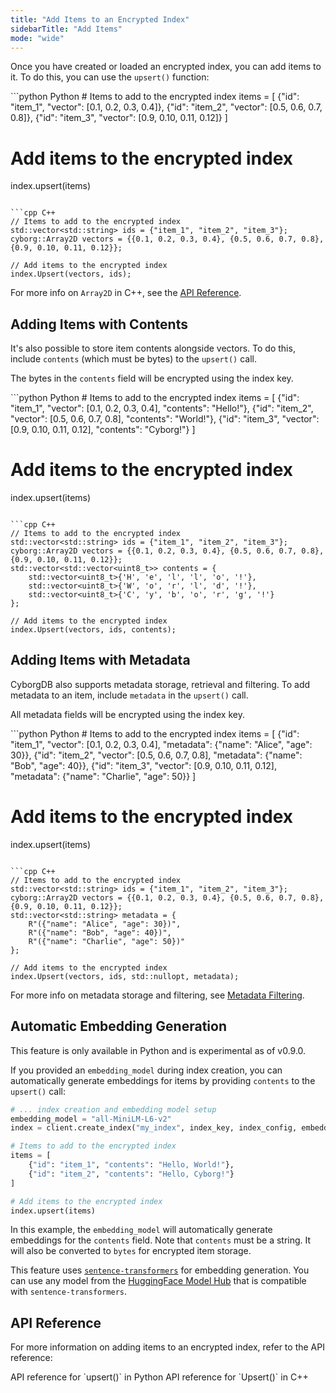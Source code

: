 ```yaml
---
title: "Add Items to an Encrypted Index"
sidebarTitle: "Add Items"
mode: "wide"
---
```


Once you have created or loaded an encrypted index, you can add items to it. To do this, you can use the `upsert()` function:

<CodeGroup>
```python Python
# Items to add to the encrypted index
items = [
    {"id": "item_1", "vector": [0.1, 0.2, 0.3, 0.4]},
    {"id": "item_2", "vector": [0.5, 0.6, 0.7, 0.8]},
    {"id": "item_3", "vector": [0.9, 0.10, 0.11, 0.12]}
]

# Add items to the encrypted index
index.upsert(items)
```

```cpp C++
// Items to add to the encrypted index
std::vector<std::string> ids = {"item_1", "item_2", "item_3"};
cyborg::Array2D vectors = {{0.1, 0.2, 0.3, 0.4}, {0.5, 0.6, 0.7, 0.8}, {0.9, 0.10, 0.11, 0.12}};

// Add items to the encrypted index
index.Upsert(vectors, ids);
```
</CodeGroup>

For more info on `Array2D` in C++, see the [API Reference](../../cpp/types#array2d).

## Adding Items with Contents

It's also possible to store item contents alongside vectors. To do this, include `contents` (which must be bytes) to the `upsert()` call. 

The bytes in the `contents` field will be encrypted using the index key.

<CodeGroup>
```python Python
# Items to add to the encrypted index
items = [
    {"id": "item_1", "vector": [0.1, 0.2, 0.3, 0.4], "contents": "Hello!"},
    {"id": "item_2", "vector": [0.5, 0.6, 0.7, 0.8], "contents": "World!"},
    {"id": "item_3", "vector": [0.9, 0.10, 0.11, 0.12], "contents": "Cyborg!"}
]

# Add items to the encrypted index
index.upsert(items)
```

```cpp C++
// Items to add to the encrypted index
std::vector<std::string> ids = {"item_1", "item_2", "item_3"};
cyborg::Array2D vectors = {{0.1, 0.2, 0.3, 0.4}, {0.5, 0.6, 0.7, 0.8}, {0.9, 0.10, 0.11, 0.12}};
std::vector<std::vector<uint8_t>> contents = {
    std::vector<uint8_t>{'H', 'e', 'l', 'l', 'o', '!'},
    std::vector<uint8_t>{'W', 'o', 'r', 'l', 'd', '!'},
    std::vector<uint8_t>{'C', 'y', 'b', 'o', 'r', 'g', '!'}
};

// Add items to the encrypted index
index.Upsert(vectors, ids, contents);
```
</CodeGroup>

## Adding Items with Metadata

CyborgDB also supports metadata storage, retrieval and filtering. To add metadata to an item, include `metadata` in the `upsert()` call.

All metadata fields will be encrypted using the index key.

<CodeGroup>
```python Python
# Items to add to the encrypted index
items = [
    {"id": "item_1", "vector": [0.1, 0.2, 0.3, 0.4], "metadata": {"name": "Alice", "age": 30}},
    {"id": "item_2", "vector": [0.5, 0.6, 0.7, 0.8], "metadata": {"name": "Bob", "age": 40}},
    {"id": "item_3", "vector": [0.9, 0.10, 0.11, 0.12], "metadata": {"name": "Charlie", "age": 50}}
]

# Add items to the encrypted index
index.upsert(items)
```

```cpp C++
// Items to add to the encrypted index
std::vector<std::string> ids = {"item_1", "item_2", "item_3"};
cyborg::Array2D vectors = {{0.1, 0.2, 0.3, 0.4}, {0.5, 0.6, 0.7, 0.8}, {0.9, 0.10, 0.11, 0.12}};
std::vector<std::string> metadata = {
    R"({"name": "Alice", "age": 30})",
    R"({"name": "Bob", "age": 40})",
    R"({"name": "Charlie", "age": 50})"
};

// Add items to the encrypted index
index.Upsert(vectors, ids, std::nullopt, metadata);
```
</CodeGroup>

For more info on metadata storage and filtering, see [Metadata Filtering](./metadata-filtering).

## Automatic Embedding Generation

<Note>This feature is only available in Python and is experimental as of v0.9.0.</Note>

If you provided an `embedding_model` during index creation, you can automatically generate embeddings for items by providing `contents` to the `upsert()` call:

```python Python
# ... index creation and embedding model setup
embedding_model = "all-MiniLM-L6-v2"
index = client.create_index("my_index", index_key, index_config, embedding_model)

# Items to add to the encrypted index
items = [
    {"id": "item_1", "contents": "Hello, World!"},
    {"id": "item_2", "contents": "Hello, Cyborg!"}
]

# Add items to the encrypted index
index.upsert(items)
```

In this example, the `embedding_model` will automatically generate embeddings for the `contents` field. Note that `contents` must be a string. It will also be converted to `bytes` for encrypted item storage.

This feature uses [`sentence-transformers`](https://www.sbert.net/) for embedding generation. You can use any model from the [HuggingFace Model Hub](https://huggingface.co/models) that is compatible with `sentence-transformers`.

## API Reference

For more information on adding items to an encrypted index, refer to the API reference:

<CardGroup cols={2}>
    <Card title="Python API Reference" href="../../python/encrypted-index/upsert" icon="python">
        API reference for `upsert()` in Python
    </Card>
    <Card title="C++ API Reference" href="../../cpp/encrypted-index/upsert" icon="brackets-curly">
        API reference for `Upsert()` in C++
    </Card>
</CardGroup>